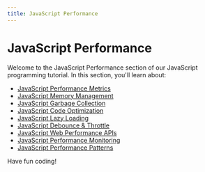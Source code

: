 ```yaml
---
title: JavaScript Performance
---
```


# JavaScript Performance

Welcome to the JavaScript Performance section of our JavaScript programming tutorial. In this section, you'll learn about:

- [JavaScript Performance Metrics](./0-javascript-performance-metrics.mdx)
- [JavaScript Memory Management](./1-javascript-memory-management.mdx)
- [JavaScript Garbage Collection](./2-javascript-garbage-collection.mdx)
- [JavaScript Code Optimization](./3-javascript-code-optimization.mdx)
- [JavaScript Lazy Loading](./4-javascript-lazy-loading.mdx)
- [JavaScript Debounce & Throttle](./5-javascript-debounce-throttle.mdx)
- [JavaScript Web Performance APIs](./6-javascript-web-performance-apis.mdx)
- [JavaScript Performance Monitoring](./7-javascript-performance-monitoring.mdx)
- [JavaScript Performance Patterns](./8-javascript-performance-patterns.mdx)

Have fun coding!